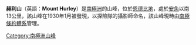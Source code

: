{{coord|66|17|S|51|21|E|source:GNIS|display=title}}

'''赫利山'''（英語：'''Mount Hurley'''）是[[南極洲|南極洲]]的山峰，位於[[恩德比地|恩德比地]]，處於[[安角|安角]]以南13公里，該山峰在1930年1月被發現，以探險隊的攝影師命名，該山峰現時由[[南極條約體系|南極條約體系]]管理。

{{Antarctica-geo-stub}}
[[Category:南極洲山峰|Category:南極洲山峰]]